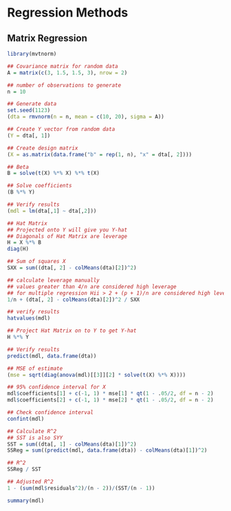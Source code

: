 # Regression Methods {-}

## Matrix Regression {-}


```r

library(mvtnorm)

## Covariance matrix for random data
A = matrix(c(3, 1.5, 1.5, 3), nrow = 2)

## number of observations to generate
n = 10

## Generate data
set.seed(1123)
(dta = rmvnorm(n = n, mean = c(10, 20), sigma = A))

## Create Y vector from random data
(Y = dta[, 1])

## Create design matrix
(X = as.matrix(data.frame("b" = rep(1, n), "x" = dta[, 2])))

## Beta
B = solve(t(X) %*% X) %*% t(X)

## Solve coefficients
(B %*% Y)

## Verify results
(mdl = lm(dta[,1] ~ dta[,2]))

## Hat Matrix
## Projected onto Y will give you Y-hat
## Diagonals of Hat Matrix are leverage
H = X %*% B
diag(H)

## Sum of squares X
SXX = sum((dta[, 2] - colMeans(dta)[2])^2)

## calculate leverage manually
## values greater than 4/n are considered high leverage
## for multiple regression Hii > 2 + (p + 1)/n are considered high leverage
1/n + (dta[, 2] - colMeans(dta)[2])^2 / SXX

## verify results
hatvalues(mdl)

## Project Hat Matrix on to Y to get Y-hat
H %*% Y

## Verify results
predict(mdl, data.frame(dta))

## MSE of estimate
(mse = sqrt(diag(anova(mdl)[[3]][2] * solve(t(X) %*% X))))

## 95% confidence interval for X
mdl$coefficients[1] + c(-1, 1) * mse[1] * qt(1 - .05/2, df = n - 2)
mdl$coefficients[2] + c(-1, 1) * mse[2] * qt(1 - .05/2, df = n - 2)

## Check confidence interval
confint(mdl)

## Calculate R^2
## SST is also SYY
SST = sum((dta[, 1] - colMeans(dta)[1])^2)
SSReg = sum((predict(mdl, data.frame(dta)) - colMeans(dta)[1])^2)

## R^2
SSReg / SST

## Adjusted R^2
1 - (sum(mdl$residuals^2)/(n - 2))/(SST/(n - 1))

summary(mdl)
```
